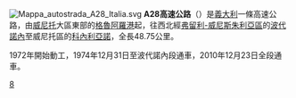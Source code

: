 [[File:Mappa_autostrada_A28_Italia.svg|right]]
'''A28高速公路'''（{{lang-it|Autostrada 28}}）是[[義大利|義大利]]一條高速公路，由[[威尼托|威尼托]]大區東部的[[格魯阿羅港|格魯阿羅港]]起，往西北經[[弗留利-威尼斯朱利亞區|弗留利-威尼斯朱利亞區]]的[[波代諾內|波代諾內]]至威尼托區的[[科內利亞諾|科內利亞諾]]，全長48.75公里。

1972年開始動工，1974年12月31日至波代諾內段通車，2010年12月23日全段通車。

[[Category:義大利高速公路|8]]

{{意大利高速公路}}